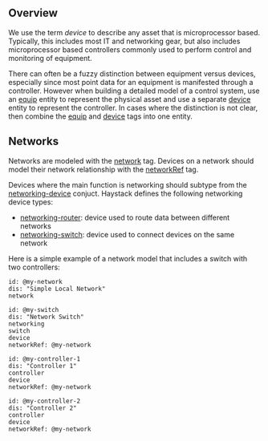 ## <a name="overview"></a>Overview

We use the term *device* to describe any asset that is microprocessor based. Typically, this includes most IT and networking gear, but also includes microprocessor based controllers commonly used to perform control and monitoring of equipment.

There can often be a fuzzy distinction between equipment versus devices, especially since most point data for an equipment is manifested through a controller.  However when building a detailed model of a control system, use an [equip](equip) entity to represent the physical asset and use a separate [device](device) entity to represent the controller.  In cases where the distinction is not clear, then combine the [equip](equip) and [device](device) tags into one entity.

## <a name="networks"></a>Networks

Networks are modeled with the [network](network) tag.  Devices on a network should model their network relationship with the [networkRef](networkRef) tag.

Devices where the main function is networking should subtype from the [networking-device](networking-device) conjuct.  Haystack defines the following networking device types:

* [networking-router](networking-router): device used to route data between different networks
* [networking-switch](networking-switch): device used to connect devices on the same network


Here is a simple example of a network model that includes a switch with two controllers:

    id: @my-network
    dis: "Simple Local Network"
    network
    
    id: @my-switch
    dis: "Network Switch"
    networking
    switch
    device
    networkRef: @my-network
    
    id: @my-controller-1
    dis: "Controller 1"
    controller
    device
    networkRef: @my-network
    
    id: @my-controller-2
    dis: "Controller 2"
    controller
    device
    networkRef: @my-network

